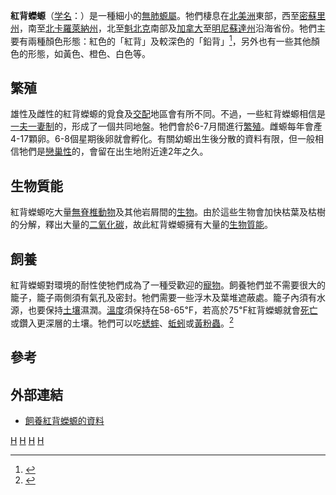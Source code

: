 {{Speciesbox
| taxon = Plethodon cinereus
| status = LC
| status_system = IUCN3.1
| status_ref = <ref name=iucn>{{IUCN2009|assessors=Hammerson|year=2004|id=59334|title=Plethodon cinereus|downloaded=2009-09-14}}</ref>
| trend = stable
| image = Plethodon cinereus1.jpg
| binomial_authority = (Green, 1818)
}}

'''紅背蠑螈'''（[[学名|学名]]：''{{lang|la|Plethodon cinereus}}''）是一種細小的[[無肺螈屬|無肺螈屬]]。牠們棲息在[[北美洲|北美洲]]東部，西至[[密蘇里州|密蘇里州]]，南至[[北卡羅萊納州|北卡羅萊納州]]，北至[[魁北克|魁北克]]南部及[[加拿大|加拿大]]至[[明尼蘇達州|明尼蘇達州]]沿海省份。牠們主要有兩種顏色形態：紅色的「紅背」及較深色的「鉛背」<ref>{{Cite web|author=Craig Howard|publisher=Animal Diversity Web|title=''Plethodon cinereus'' - eastern red-backed salamander|url=http://animaldiversity.ummz.umich.edu/site/accounts/information/Plethodon_cinereus.html|accessdate=2009-09-14}}</ref>，另外也有一些其他顏色的形態，如黃色、橙色、白色等。

==繁殖==
雄性及雌性的紅背蠑螈的覓食及[[交配|交配]]地區會有所不同。不過，一些紅背蠑螈相信是[[一夫一妻制|一夫一妻制]]的，形成了一個共同地盤。牠們會於6-7月間進行[[繁殖|繁殖]]。雌螈每年會產4-17顆卵。6-8個星期後卵就會孵化。有關幼螈出生後分散的資料有限，但一般相信牠們是[[戀巢性|戀巢性]]的，會留在出生地附近達2年之久。

==生物質能==
紅背蠑螈吃大量[[無脊椎動物|無脊椎動物]]及其他岩屑間的[[生物|生物]]。由於這些生物會加快枯葉及枯樹的分解，釋出大量的[[二氧化碳|二氧化碳]]，故此紅背蠑螈擁有大量的[[生物質能|生物質能]]。

==飼養==
紅背蠑螈對環境的耐性使牠們成為了一種受歡迎的[[寵物|寵物]]。飼養牠們並不需要很大的籠子，籠子兩側須有氣孔及密封。牠們需要一些浮木及葉堆遮蔽處。籠子內須有水源，也要保持[[土壤|土壤]]濕潤。[[溫度|溫度]]須保持在58-65℉，若高於75℉紅背蠑螈就會[[死亡|死亡]]或鑽入更深層的土壤。牠們可以吃[[蟋蟀|蟋蟀]]、[[蚯蚓|蚯蚓]]或[[黃粉蟲|黃粉蟲]]。<ref>{{Cite web|author=Nate Nelson|title=''Plethodon cinereus''|publisher=Caudata Culture|url=http://www.caudata.org/cc/species/Plethodon/P_cinereus.shtml|accessdate=2009-09-14|date=2002年8月}}</ref>

==參考==
{{Reflist}}

==外部連結==
* {{en}}[http://www.mister-toad.com/photos/salamander/plethodon_cinereus_01.html 飼養紅背蠑螈的資料]

{{Taxonbar}}
[[Category:1818年描述的动物|H]]
[[Category:無肺螈屬|H]]
[[Category:美國爬行動物|H]]
[[Category:加拿大兩棲動物|H]]